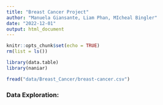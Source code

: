 ```yaml
---
title: "Breast Cancer Project"
author: "Manuela Giansante, Liam Phan, MIcheal Bingler"
date: "2022-12-01"
output: html_document
---
```


```r
knitr::opts_chunk$set(echo = TRUE)
rm(list = ls())
```

```r
library(data.table)
library(naniar)

```



```r
fread("data/Breast_Cancer/breast-cancer.csv")

```

### Data Exploration:
```r

```

